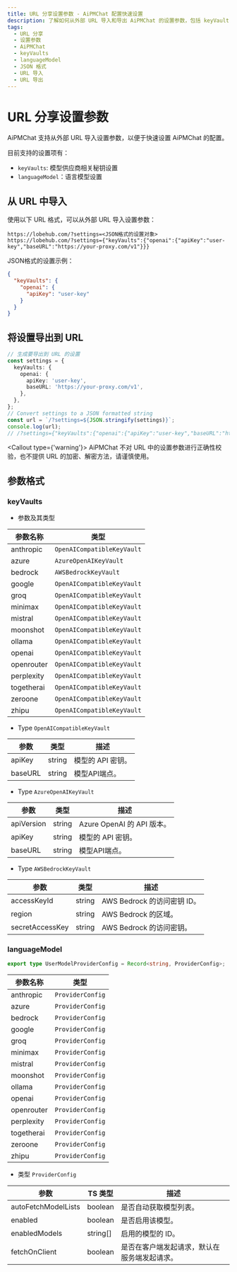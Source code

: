 ```yaml
---
title: URL 分享设置参数 - AiPMChat 配置快速设置
description: 了解如何从外部 URL 导入和导出 AiPMChat 的设置参数，包括 keyVaults 和 languageModel，以及参数格式和类型。
tags:
  - URL 分享
  - 设置参数
  - AiPMChat
  - keyVaults
  - languageModel
  - JSON 格式
  - URL 导入
  - URL 导出
---
```


# URL 分享设置参数

AiPMChat 支持从外部 URL 导入设置参数，以便于快速设置 AiPMChat 的配置。

目前支持的设置项有：

- `keyVaults`: 模型供应商相关秘钥设置
- `languageModel`：语言模型设置

## 从 URL 中导入

使用以下 URL 格式，可以从外部 URL 导入设置参数：

```plaintext
https://lobehub.com/?settings=<JSON格式的设置对象>
https://lobehub.com/?settings={"keyVaults":{"openai":{"apiKey":"user-key","baseURL":"https://your-proxy.com/v1"}}}
```

JSON格式的设置示例：

```json
{
  "keyVaults": {
    "openai": {
      "apiKey": "user-key"
    }
  }
}
```

## 将设置导出到 URL

```ts
// 生成要导出到 URL 的设置
const settings = {
  keyVaults: {
    openai: {
      apiKey: 'user-key',
      baseURL: 'https://your-proxy.com/v1',
    },
  },
};
// Convert settings to a JSON formatted string
const url = `/?settings=${JSON.stringify(settings)}`;
console.log(url);
// /?settings={"keyVaults":{"openai":{"apiKey":"user-key","baseURL":"https://your-proxy.com/v1"}}}
```

<Callout type={'warning'}>
  AiPMChat 不对 URL 中的设置参数进行正确性校验，也不提供 URL 的加密、解密方法，请谨慎使用。
</Callout>

## 参数格式

### keyVaults

- 参数及其类型

| 参数名称   | 类型                       |
| ---------- | -------------------------- |
| anthropic  | `OpenAICompatibleKeyVault` |
| azure      | `AzureOpenAIKeyVault`      |
| bedrock    | `AWSBedrockKeyVault`       |
| google     | `OpenAICompatibleKeyVault` |
| groq       | `OpenAICompatibleKeyVault` |
| minimax    | `OpenAICompatibleKeyVault` |
| mistral    | `OpenAICompatibleKeyVault` |
| moonshot   | `OpenAICompatibleKeyVault` |
| ollama     | `OpenAICompatibleKeyVault` |
| openai     | `OpenAICompatibleKeyVault` |
| openrouter | `OpenAICompatibleKeyVault` |
| perplexity | `OpenAICompatibleKeyVault` |
| togetherai | `OpenAICompatibleKeyVault` |
| zeroone    | `OpenAICompatibleKeyVault` |
| zhipu      | `OpenAICompatibleKeyVault` |

- Type `OpenAICompatibleKeyVault`

| 参数    | 类型   | 描述              |
| ------- | ------ | ----------------- |
| apiKey  | string | 模型的 API 密钥。 |
| baseURL | string | 模型API端点。     |

- Type `AzureOpenAIKeyVault`

| 参数       | 类型   | 描述                       |
| ---------- | ------ | -------------------------- |
| apiVersion | string | Azure OpenAI 的 API 版本。 |
| apiKey     | string | 模型的 API 密钥。          |
| baseURL    | string | 模型API端点。              |

- Type `AWSBedrockKeyVault`

| 参数            | 类型   | 描述                        |
| --------------- | ------ | --------------------------- |
| accessKeyId     | string | AWS Bedrock 的访问密钥 ID。 |
| region          | string | AWS Bedrock 的区域。        |
| secretAccessKey | string | AWS Bedrock 的访问密钥。    |

### languageModel

```ts
export type UserModelProviderConfig = Record<string, ProviderConfig>;
```

| 参数名称   | 类型             |
| ---------- | ---------------- |
| anthropic  | `ProviderConfig` |
| azure      | `ProviderConfig` |
| bedrock    | `ProviderConfig` |
| google     | `ProviderConfig` |
| groq       | `ProviderConfig` |
| minimax    | `ProviderConfig` |
| mistral    | `ProviderConfig` |
| moonshot   | `ProviderConfig` |
| ollama     | `ProviderConfig` |
| openai     | `ProviderConfig` |
| openrouter | `ProviderConfig` |
| perplexity | `ProviderConfig` |
| togetherai | `ProviderConfig` |
| zeroone    | `ProviderConfig` |
| zhipu      | `ProviderConfig` |

- 类型 `ProviderConfig`

| 参数                | TS 类型  | 描述                                         |
| ------------------- | -------- | -------------------------------------------- |
| autoFetchModelLists | boolean  | 是否自动获取模型列表。                       |
| enabled             | boolean  | 是否启用该模型。                             |
| enabledModels       | string[] | 启用的模型的 ID。                            |
| fetchOnClient       | boolean  | 是否在客户端发起请求，默认在服务端发起请求。 |
